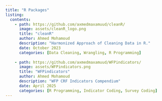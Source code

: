 ```yaml
---
title: "R Packages"
listing:
  contents: 
    - path: https://github.com/axmedmaxamuud/cleanR/
      image: assets/cleanR_logo.png
      title: "cleanR"
      author: Ahmed Mohamoud
      description: "Harmonized Approach of Cleaning Data in R."
      date: October 2023
      categories: [Data Cleaning, Wrangling, R Programming]
      
    - path: https://github.com/axmedmaxamuud/WFPindicators/
      image: assets/WFPindicators.png
      title: "WFPindicators"
      author: Ahmed Mohamoud
      description: "WFP CRF Indicators Compendium"
      date: April 2025
      categories: [R Programming, Indicator Coding, Survey Coding]
---
```


